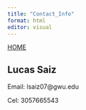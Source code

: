 ```yaml
---
title: "Contact_Info"
format: html
editor: visual
---
```


[HOME](https://lsaiz07.github.io/mywebsite_saiz/)

## Lucas Saiz

Email: lsaiz07\@gwu.edu

Cel: 3057665543
